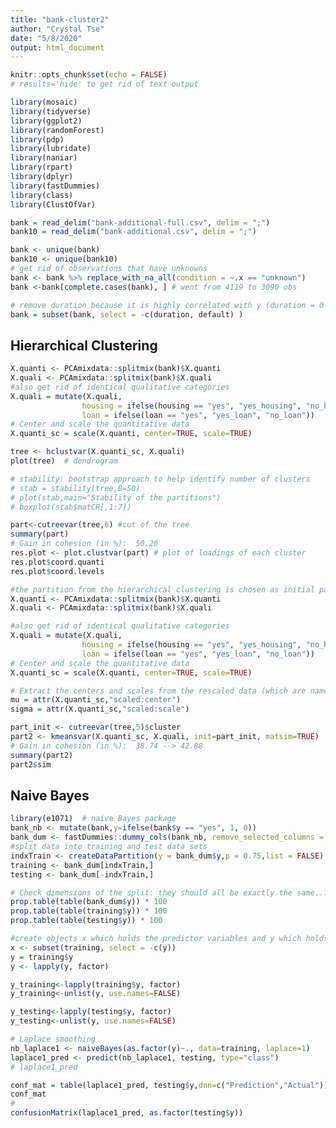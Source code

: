 ---
title: "bank-cluster2"
author: "Crystal Tse"
date: "5/8/2020"
output: html_document
---

```{r setup, include=FALSE}
knitr::opts_chunk$set(echo = FALSE)
# results='hide' to get rid of text output
```

```{r message = FALSE}
library(mosaic)
library(tidyverse)
library(ggplot2)
library(randomForest)
library(pdp)
library(lubridate)
library(naniar)
library(rpart)
library(dplyr)
library(fastDummies)
library(class)
library(ClustOfVar)

```

```{r message = FALSE}
bank = read_delim("bank-additional-full.csv", delim = ";")
bank10 = read_delim("bank-additional.csv", delim = ";")
```


```{r}
bank <- unique(bank)
bank10 <- unique(bank10)
# get rid of observations that have unknowns
bank <- bank %>% replace_with_na_all(condition = ~.x == "unknown")
bank <-bank[complete.cases(bank), ] # went from 4119 to 3090 obs

# remove duration because it is highly correlated with y (duration = 0 --> no)
bank = subset(bank, select = -c(duration, default) )

```

## Hierarchical Clustering

```{r}
X.quanti <- PCAmixdata::splitmix(bank)$X.quanti
X.quali <- PCAmixdata::splitmix(bank)$X.quali
#also get rid of identical qualitative categories
X.quali = mutate(X.quali,
                housing = ifelse(housing == "yes", "yes_housing", "no_housing"),
                loan = ifelse(loan == "yes", "yes_loan", "no_loan"))
# Center and scale the quantitative data
X.quanti_sc = scale(X.quanti, center=TRUE, scale=TRUE)

tree <- hclustvar(X.quanti_sc, X.quali)
plot(tree)  # dendrogram

```

```{r}

# stability: bootstrap approach to help identify number of clusters
# stab = stability(tree,B=50)
# plot(stab,main="Stability of the partitions")
# boxplot(stab$matCR[,1:7])
```


```{r}
part<-cutreevar(tree,6) #cut of the tree
summary(part)
# Gain in cohesion (in %):  50.26
res.plot <- plot.clustvar(part) # plot of loadings of each cluster
res.plot$coord.quanti
res.plot$coord.levels
```


```{r}
#the partition from the hierarchical clustering is chosen as initial partition
X.quanti <- PCAmixdata::splitmix(bank)$X.quanti
X.quali <- PCAmixdata::splitmix(bank)$X.quali

#also get rid of identical qualitative categories
X.quali = mutate(X.quali,
                housing = ifelse(housing == "yes", "yes_housing", "no_housing"),
                loan = ifelse(loan == "yes", "yes_loan", "no_loan"))
# Center and scale the quantitative data
X.quanti_sc = scale(X.quanti, center=TRUE, scale=TRUE)

# Extract the centers and scales from the rescaled data (which are named attributes)
mu = attr(X.quanti_sc,"scaled:center")
sigma = attr(X.quanti_sc,"scaled:scale")

part_init <- cutreevar(tree,5)$cluster
part2 <- kmeansvar(X.quanti_sc, X.quali, init=part_init, matsim=TRUE)
# Gain in cohesion (in %):  38.74 --> 42.88
summary(part2)
part2$sim
```


## Naive Bayes

```{r}
library(e1071)  # naive Bayes package
bank_nb <- mutate(bank,y=ifelse(bank$y == "yes", 1, 0))
bank_dum <- fastDummies::dummy_cols(bank_nb, remove_selected_columns = TRUE)
#split data into training and test data sets
indxTrain <- createDataPartition(y = bank_dum$y,p = 0.75,list = FALSE)
training <- bank_dum[indxTrain,]
testing <- bank_dum[-indxTrain,]

# Check dimensions of the split: they should all be exactly the same..?
prop.table(table(bank_dum$y)) * 100
prop.table(table(training$y)) * 100
prop.table(table(testing$y)) * 100

#create objects x which holds the predictor variables and y which holds the response variables
x <- subset(training, select = -c(y))
y = training$y
y <- lapply(y, factor)

y_training<-lapply(training$y, factor)
y_training<-unlist(y, use.names=FALSE)

y_testing<-lapply(testing$y, factor)
y_testing<-unlist(y, use.names=FALSE)

# Laplace smoothing
nb_laplace1 <- naiveBayes(as.factor(y)~., data=training, laplace=1)
laplace1_pred <- predict(nb_laplace1, testing, type="class")
# laplace1_pred

conf_mat = table(laplace1_pred, testing$y,dnn=c("Prediction","Actual"))
conf_mat
# 
confusionMatrix(laplace1_pred, as.factor(testing$y))
```







